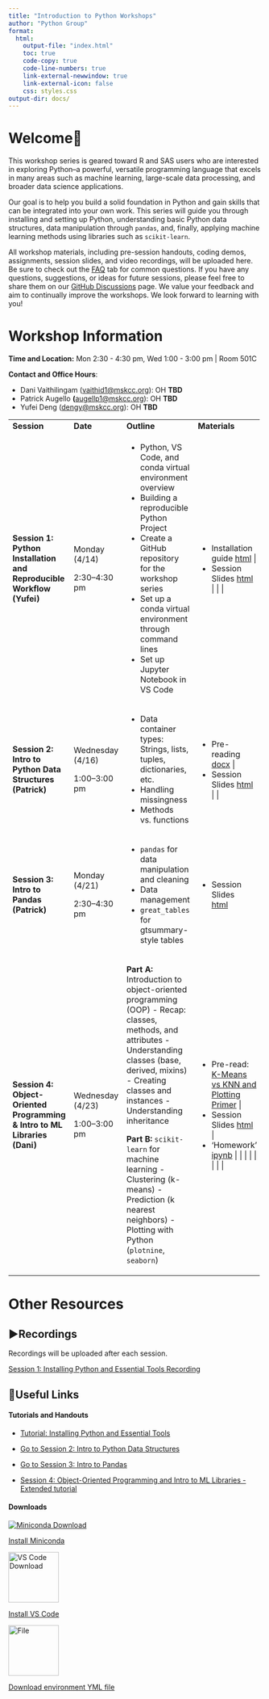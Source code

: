 ```yaml
---
title: "Introduction to Python Workshops"
author: "Python Group"
format: 
  html:
    output-file: "index.html"
    toc: true
    code-copy: true
    code-line-numbers: true
    link-external-newwindow: true
    link-external-icon: false
    css: styles.css
output-dir: docs/
---
```


# Welcome🙌

This workshop series is geared toward R and SAS users who are interested in exploring Python–a powerful, versatile programming language that excels in many areas such as machine learning, large-scale data processing, and broader data science applications.

Our goal is to help you build a solid foundation in Python and gain skills that can be integrated into your own work. This series will guide you through installing and setting up Python, understanding basic Python data structures, data manipulation through `pandas`, and, finally, applying machine learning methods using libraries such as `scikit-learn`.

All workshop materials, including pre-session handouts, coding demos, assignments, session slides, and video recordings, will be uploaded here. Be sure to check out the [FAQ](https://github.mskcc.org/pages/Python-Workshop/Python-Workshop.github.io/FAQ.html) tab for common questions. If you have any questions, suggestions, or ideas for future sessions, please feel free to share them on our [GitHub Discussions](https://github.mskcc.org/Python-Workshop/Python-Workshop.github.io/discussions) page. We value your feedback and aim to continually improve the workshops. We look forward to learning with you!

# Workshop Information

**Time and Location:** Mon 2:30 - 4:30 pm, Wed 1:00 - 3:00 pm \| Room 501C

**Contact and Office Hours**:

-   Dani Vaithilingam ([vaithid1\@mskcc.org](mailto:vaithid1@mskcc.org){.email}): OH **TBD**
-   Patrick Augello **(**[augellp1\@mskcc.org](mailto:augellp1@mskcc.org){.email}): OH **TBD**
-   Yufei Deng ([dengy\@mskcc.org](mailto:dengy@mskcc.org){.email}): OH **TBD**

::: {tbl-colwidths="[25, 15, 50, 25]"}
+---------------------------------------------------------------------------+------------------+----------------------------------------------------------------------+--------------------------------------------------------------+
| **Session**                                                               | **Date**         | **Outline**                                                          | **Materials**                                                |
+---------------------------------------------------------------------------+------------------+----------------------------------------------------------------------+--------------------------------------------------------------+
| **Session 1: Python Installation and Reproducible Workflow (Yufei)**      | Monday (4/14)    | - Python, VS Code, and conda virtual environment overview            | - Installation guide [html](session1/session1.html)          |
|                                                                           |                  | - Building a reproducible Python Project                             | - Session Slides [html](https://mskcc-my.sharepoint.com/:u:/g/personal/dengy_mskcc_org1/EToHXY348D5Hofgqw1Yt9fUB3ks-do9Egv9WaH2WNJ2Kjw?e=6WYxRe) |
|                                                                           | 2:30–4:30 pm     | - Create a GitHub repository for the workshop series                 |                                                              |
|                                                                           |                  | - Set up a conda virtual environment through command lines           |                                                              |
|                                                                           |                  | - Set up Jupyter Notebook in VS Code                                 |                                                              |
+---------------------------------------------------------------------------+------------------+----------------------------------------------------------------------+--------------------------------------------------------------+
| **Session 2: Intro to Python Data Structures (Patrick)**                  | Wednesday (4/16) | - Data container types: Strings, lists, tuples, dictionaries, etc.   | - Pre-reading [docx](https://github.mskcc.org/Python-Workshop/Python-Workshop.github.io/blob/main/Downloadable/Python_Prereading_23.docx) |
|                                                                           |                  | - Handling missingness                                               | - Session Slides [html](session2/DataStructuresDemo.html)    |
|                                                                           | 1:00–3:00 pm     | - Methods vs. functions                                              |                                                              |
+---------------------------------------------------------------------------+------------------+----------------------------------------------------------------------+--------------------------------------------------------------+
| **Session 3: Intro to Pandas (Patrick)**                                  | Monday (4/21)    | - `pandas` for data manipulation and cleaning                        | - Session Slides [html](session3/DataStructuresDemo_2.html)  |
|                                                                           |                  | - Data management                                                    |                                                              |
|                                                                           | 2:30–4:30 pm     | - `great_tables` for gtsummary-style tables                          |                                                              |
+---------------------------------------------------------------------------+------------------+----------------------------------------------------------------------+--------------------------------------------------------------+
| **Session 4: Object-Oriented Programming & Intro to ML Libraries (Dani)** | Wednesday (4/23) | **Part A:** Introduction to object-oriented programming (OOP)        | - Pre-read: [K-Means vs KNN and Plotting Primer](session4/sess4preread.html) |
|                                                                           |                  | - Recap: classes, methods, and attributes                            | - Session Slides [html](session4/session4v2_slides.qmd)     |
|                                                                           | 1:00–3:00 pm     | - Understanding classes (base, derived, mixins)                      | - 'Homework' [ipynb]("H:\Biostatistics\PythonWorkshop\Homework Exercises")                                                            |
|                                                                           |                  | - Creating classes and instances                                     |                                                              |
|                                                                           |                  | - Understanding inheritance                                          |                                                              |
|                                                                           |                  |                                                                      |                                                              |
|                                                                           |                  | **Part B:** `scikit-learn` for machine learning                      |                                                              |
|                                                                           |                  | - Clustering (k-means)                                               |                                                              |
|                                                                           |                  | - Prediction (k nearest neighbors)                                   |                                                              |
|                                                                           |                  | - Plotting with Python (`plotnine`, `seaborn`)                       |                                                              |
+---------------------------------------------------------------------------+------------------+----------------------------------------------------------------------+--------------------------------------------------------------+
:::


# Other Resources

## ▶️Recordings

Recordings will be uploaded after each session. 

<a href="https://teams.microsoft.com/l/meetingrecap?driveId=b%21LiUAS-qnIEmX-L29NUTKbh8JLrAUlX1AuaWVuILJ6yG7yqOKubNESp1xdSBBkRt3&driveItemId=01SYDXH33YQJHYCXRHERAILXBQ3B6HVM47&sitePath=https%3A%2F%2Fmskcc-my.sharepoint.com%2F%3Av%3A%2Fg%2Fpersonal%2Faugellp1_mskcc_org%2FEXiCT4FeJyRAhdww2Hx6s58B6S05RbqBbkkUur2SHwTDgQ&fileUrl=https%3A%2F%2Fmskcc-my.sharepoint.com%2Fpersonal%2Faugellp1_mskcc_org%2FDocuments%2FRecordings%2FPython%2520Workshop-20250414_143133-Meeting%2520Recording.mp4%3Fweb%3D1&iCalUid=040000008200E00074C5B7101A82E00800000000CE1191BEA187DB010000000000000000100000006211F411065E0F47B7CFE0153EF29721&threadId=19%3Ameeting_MzMxZmIzNDgtOWQ3YS00NTRlLWJlZWYtYzg2MWUwOWMyYTZj%40thread.v2&organizerId=f637d0e5-b873-4578-be5b-aa29f5adab93&tenantId=93c5fcb5-2df6-4550-9a10-cd35f285cf7c&callId=6c8a856b-9bfc-4143-9e71-b268b9dbdfb2&threadType=Meeting&meetingType=Scheduled&subType=RecapSharingLink_RecapCore">Session 1: Installing Python and Essential Tools Recording</a>

## 🔗Useful Links

#### **Tutorials and Handouts**

-   <a href="session1/session1.html">Tutorial: Installing Python and Essential Tools</a>

-   <a href="session2/DataStructuresDemo.html">Go to Session 2: Intro to Python Data Structures </a>

-   <a href="session3/DataStructuresDemo_2.html">Go to Session 3: Intro to Pandas </a>

-   <a href="session4/session4v2_webpage.html">Session 4: Object-Oriented Programming and Intro to ML Libraries - Extended tutorial</a>

#### **Downloads**

<a href="https://www.anaconda.com/docs/getting-started/miniconda/main" class="link-block"> <img src="icons/anaconda_secondary_logo.svg" alt="Miniconda Download"/>

<p>Install Miniconda</p>

</a><a href="https://code.visualstudio.com/" class = "link-block"> <img src="icons/VScode.png" alt="VS Code Download" width="100"/>

<p>Install VS Code</p>

<a href="https://github.mskcc.org/Python-Workshop/Python-Workshop.github.io/tree/main/Downloadable/environment.yml" class="link-block"> <img src="icons/yaml.png" alt="File" width="100"/>

<p>Download environment YML file</p>

<!-- </a><a href="https://quarto.org/docs/get-started/" class="link-block"> <img src="icons/quarto.png" alt="Install Quarto"/>

<p>Install Quarto</p> -->

<!-- </a>


</a><a href="https://github.mskcc.org/Python-Workshop/Python-Workshop.github.io/tree/main/FollowAlong" class="link-block"> <img src="icons/code.png" alt="File" width="100"/>

<p>Download Follow Along Files</p>

</a>

<a href="https://www.kaggle.com/datasets/erdemtaha/cancer-data" class="link-block"> <img src="icons/code.png" alt="File" width="100"/>

<p>Download Intro to Pandas Dataset</p>

</a> -->